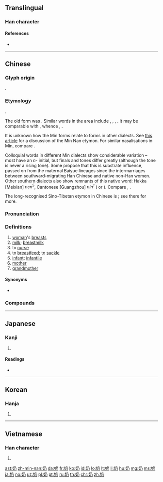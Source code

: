 {{also|嬭}}
==Translingual==

===Han character===
{{Han char|rn=38|rad=女|as=02|sn=5|four=47427|canj=VNHS|ids=⿰女乃}}

====References====
* {{Han ref|kx=0255.021|dkj=06043|dj=0518.030|hdz=21024.060|uh=5976|ud=22902|bh=A5A4|bd=42404}}

----

==Chinese==
{{zh-forms|alt=嬭}}

===Glyph origin===
{{Han etym}}
{{Han compound|女|乃|ls=psc|c1=s|c2=p}}.

===Etymology===
{{unk.|lang=zh}}.

The old form was {{zh-l|嬭}}. Similar words in the area include {{cog|hmx-pro|*niaʔ²ᴰ||mother}}, {{cog|bo|ཨ་ནེ}}, {{m|bo|ནེ་ནེ||paternal aunt}}, {{cog|km|ញី||female}}. It may be comparable with {{cog|sit-pro|*s-nja-n||breast; milk; suck}}, whence {{cog|ii|ꑍ|tr=nyip||liquid milk}}, {{m|ii|ꀉꆂ|tr=ax nie||breast; milk}}.

It is unknown how the Min forms relate to forms in other dialects. See [http://twblg.dict.edu.tw/holodict_new/iongji/pdf/annesia370pdf.pdf this article] for a discussion of the Min Nan etymon. For similar nasalisations in Min, compare {{zh-l|耳}}. 

Colloquial words in different Min dialects show considerable variation – most have an ''n''- initial, but finals and tones differ greatly (although the tone is never a rising tone). Some propose that this is substrate influence, passed on from the maternal Baiyue lineages since the intermarriages between southward-migrating Han Chinese and native non-Han women. Other southern dialects also show remnants of this native word: Hakka [Meixian] ''nɛn<sup>5</sup>'', Cantonese [Guangzhou] ''nin<sup>1</sup>'' ({{zh-l|*姩}} or {{zh-l|*𢆡}}). Compare {{cog|th|นม||breast; breastmilk}}, {{cog|za|noemz||breast; breastmilk}}.

The long-recognised Sino-Tibetan etymon in Chinese is {{och-l|乳}}; see there for more.

===Pronunciation===
{{zh-pron
|m=nǎi
|ma=Zh-nai.ogg
|c=naai5,naai4,naai1
|h=pfs=
|md=nĕng/nèng/nāi/nā̤
|md_note=nĕng - colloquial ("breast"); nèng - colloquial ("breastmilk"); nāi/nā̤ - literary
|mn=yl,kh,tc:leng/tp,tn,mg:ni/lk,sx,km,hc:lin/ne/nai
|mn_note=ne - used in children's speech to refer to breast or breastmilk; nai - to behave like a spoiled brat
|mn-t=ni6
|w=3na
|mc=y
|oc=y
|cat=n
}}

===Definitions===
{{zh-hanzi}}

# [[woman]]'s [[breast]]s
# [[milk]]; [[breastmilk]]
# to [[nurse]]
# to [[breastfeed]]; to [[suckle]]
# [[infant]]; [[infantile]]
# [[mother]]
# [[grandmother]]

====Synonyms====
* {{zh-l|乳|breast; breastmilk}}

===Compounds===
{{zh-der|師奶|二奶|牛奶|奶奶|奶頭|酸奶|奶牛|奶罩|吃奶|產奶|奶茶|奶白|奶爸|奶粉|羊奶|豆奶|奶酪|奶酒|奶水|奶油|催奶|奶公|奶名|奶品|奶嘴|奶娘|奶媽|奶嬤嬤|奶子|奶子酒|奶捲|奶昔|奶毛|奶牙|奶瓶|奶皮|奶積|奶精|奶膀子|奶餅|姑奶奶|姨奶|姨奶奶|小奶奶|少奶奶|摘奶|斷奶|漾奶|牛奶糖|老奶奶|舅奶奶|花奶奶|親奶奶|酸牛奶|鮮奶|鮮奶油|全脂奶粉|嬰兒奶粉|脫脂奶粉|飼料奶粉}}

----

==Japanese==

===Kanji===
{{ja-kanji|grade=|rs=女02}}

# {{defn|lang=ja|sort=女02}}

====Readings====
* {{ja-readings|on=[[だい]] (dai), [[ね]] (ne), [[ない]] (nai)|kun=[[ちち]] (chichi), [[はぐくむ]] (hagukumu)}}

----

==Korean==

===Hanja===
{{ko-hanja|hangeul=내|rv=nae|mr=nae}}

# {{defn|lang=ko|sort=女02}}

----

==Vietnamese==

===Han character===
{{vi-hantu|[[nãi]], [[nái]]|rs=女02}}

# {{defn|lang=vi|sort=女02}}

[[ast:奶]]
[[zh-min-nan:奶]]
[[da:奶]]
[[fr:奶]]
[[ko:奶]]
[[id:奶]]
[[lo:奶]]
[[lt:奶]]
[[li:奶]]
[[hu:奶]]
[[mg:奶]]
[[ms:奶]]
[[ja:奶]]
[[no:奶]]
[[uz:奶]]
[[pl:奶]]
[[pt:奶]]
[[ru:奶]]
[[th:奶]]
[[chr:奶]]
[[zh:奶]]